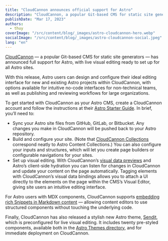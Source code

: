 ```yaml
---
title: "CloudCannon announces official support for Astro"
description: "CloudCannon, a popular Git-based CMS for static site generators, has announced full support for Astro."
publishDate: "Mar 17, 2023"
authors:
  - thuy
coverImage: "/src/content/blog/_images/astro-cloudcannon-hero.webp"
socialImage: "/src/content/blog/_images/astro-cloudcannon-social.jpeg"
lang: "en"
---
```


[CloudCannon](https://cloudcannon.com/astro-cms/?utm_campaign=Astro%20out-of-beta&utm_source=astro-partner-blog&utm_medium=blog) — a popular Git-based CMS for static site generators — has announced full support for
Astro, with live visual editing ready to set up for all Astro sites.

With this release, Astro users can design and configure their ideal editing interface for new and
existing Astro projects within CloudCannon, with options available for intuitive no-code interfaces
for non-technical teams, as well as publishing and reviewing workflows for large organizations.

To get started with CloudCannon as your Astro CMS, create a CloudCannon account and follow the
instructions at their [Astro Starter Guide](https://cloudcannon.com/documentation/guides/astro-starter-guide/?utm_campaign=Astro%20out-of-beta&utm_source=astro-partner-blog). In brief, you’ll need to:

- Sync your Astro site files from GitHub, GitLab, or Bitbucket. Any changes you make in CloudCannon
  will be pushed back to your Astro repository.
- Build and configure your site. (Note that [CloudCannon Collections](https://cloudcannon.com/documentation/articles/defining-your-collections/?utm_campaign=Astro%20out-of-beta&utm_source=astro-partner-blog) correspond neatly to Astro
  Content Collections.) You can also configure your inputs and structures, which will let you create
  page builders or configurable navigations for your sites.
- Set up visual editing. With CloudCannon’s [visual data previews](https://cloudcannon.com/documentation/articles/using-live-editing-with-vanilla-js/?utm_campaign=Astro%20out-of-beta&utm_source=astro-partner-blog) and Astro’s client-side hydration
  you can listen for changes in CloudCannon and update your content on the page automatically.
  Tagging elements with CloudCannon’s visual data bindings allows you to attach a UI directly to the
  elements on the page within the CMS’s Visual Editor, giving site users an intuitive editing interface.

For Astro users with MDX components, CloudCannon supports [embedding rich Snippets in Markdown
content](https://cloudcannon.com/documentation/articles/editing-with-mdx-components/?utm_campaign=Astro%20out-of-beta&utm_source=astro-partner-blog) — allowing content editors to use structured components without touching the underlying code.

Finally, CloudCannon has also released a stylish new Astro theme, [Sendit](https://cloudcannon.com/templates/sendit/?utm_campaign=Astro%20out-of-beta&utm_source=astro-partner-blog), which is preconfigured
for live visual editing. It includes twenty pre-styled components, available both in the
[Astro Themes directory](https://astro.build/themes/details/sendit/), and for immediate deployment on CloudCannon.
